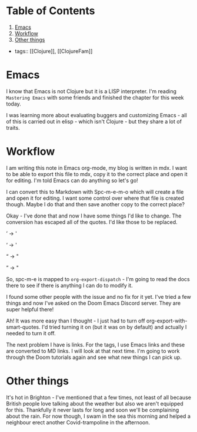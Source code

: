 
# Table of Contents

1.  [Emacs](#orge3a4909)
2.  [Workflow](#org0d08223)
3.  [Other things](#org72efc0c)

-   tags:: [[Clojure]], [[ClojureFam]]


<a id="orge3a4909"></a>

# Emacs

I know that Emacs is not Clojure but it is a LISP interpreter. I'm reading `Mastering Emacs` with some friends and finished the chapter for this week today.

I was learning more about evaluating buggers and customizing Emacs - all of this is carried out in elisp - which isn't Clojure - but they share a lot of traits.


<a id="org0d08223"></a>

# Workflow

I am writing this note in Emacs org-mode, my blog is written in mdx. I want to be able to export this file to mdx, copy it to the correct place and open it for editing. I'm told Emacs can do anything so let's go!

I can convert this to Markdown with Spc-m-e-m-o which will create a file and open it for editing. I want some control over where that file is created though. Maybe I do that and then save another copy to the correct place?

Okay - I've done that and now I have some things I'd like to change. The conversion has escaped all of the quotes. I'd like those to be replaced.

&rsquo; -> '

&lsquo; -> '

&ldquo; -> "

&rdquo; -> "

So, spc-m-e is mapped to `org-export-dispatch` - I'm going to read the docs there to see if there is anything I can do to modify it.

I found some other people with the issue and no fix for it yet. I've tried a few things and now I've asked on the Doom Emacs Discord server. They are super helpful there!

Ah! It was more easy than I thought - I just had to turn off org-export-with-smart-quotes. I'd tried turning it on (but it was on by default) and actually I needed to turn it off.

The next problem I have is links. For the tags, I use Emacs links and these are converted to MD links. I will look at that next time. I'm going to work through the Doom tutorials again and see what new things I can pick up. 


<a id="org72efc0c"></a>

# Other things

It's hot in Brighton - I've mentioned that a few times, not least of all because British people love talking about the weather but also we aren't equipped for this. Thankfully it never lasts for long and soon we'll be complaining about the rain. For now though, I swam in the sea this morning and helped a neighbour erect another Covid-trampoline in the afternoon.


